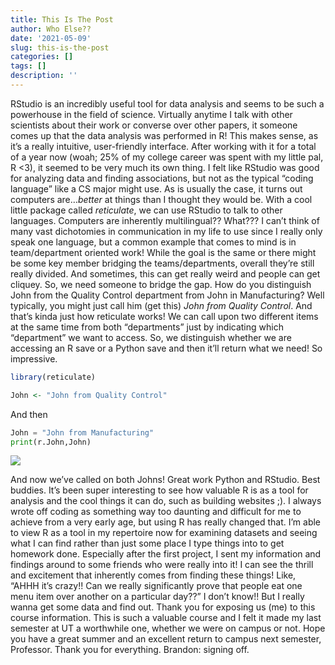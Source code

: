 ```yaml
---
title: This Is The Post
author: Who Else??
date: '2021-05-09'
slug: this-is-the-post
categories: []
tags: []
description: ''
---
```


RStudio is an incredibly useful tool for data analysis and seems to be such a powerhouse in the field of science. Virtually anytime I talk with other scientists about their work or converse over other papers, it someone comes up that the data analysis was performed in R! This makes sense, as it's a really intuitive, user-friendly interface. After working with it for a total of a year now (woah; 25% of my college career was spent with my little pal, R <3), it seemed to be very much its own thing. I felt like RStudio was good for analyzing data and finding associations, but not as the typical "coding language" like a CS major might use. As is usually the case, it turns out computers are...*better* at things than I thought they would be. With a cool little package called *reticulate*, we can use RStudio to talk to other languages. Computers are inherently multilingual?? What??? I can't think of many vast dichotomies in communication in my life to use since I really only speak one language, but a common example that comes to mind is in team/department oriented work! While the goal is the same or there might be some key member bridging the teams/departments, overall they're still really divided. And sometimes, this can get really weird and people can get cliquey. So, we need someone to bridge the gap. How do you distinguish John from the Quality Control department from John in Manufacturing? Well typically, you might just call him (get this) *John from Quality Control*. And that's kinda just how reticulate works! We can call upon two different items at the same time from both "departments" just by indicating which "department" we want to access. So, we distinguish whether we are accessing an R save or a Python save and then it'll return what we need! So impressive. 

```R
library(reticulate)

John <- "John from Quality Control"
```

And then 

```python
John = "John from Manufacturing"
print(r.John,John)
```

![](/post/2021-05-09-this-is-the-post_files/Python.jpg)

And now we've called on both Johns! Great work Python and RStudio. Best buddies. It's been super interesting to see how valuable R is as a tool for analysis and the cool things it can do, such as building websites ;). I always wrote off coding as something way too daunting and difficult for me to achieve from a very early age, but using R has really changed that. I'm able to view R as a tool in my repertoire now for examining datasets and seeing what I can find rather than just some place I type things into to get homework done. Especially after the first project, I sent my information and findings around to some friends who were really into it! I can see the thrill and excitement that inherently comes from finding these things! Like, "AHHH it's crazy!! Can we really significantly prove that people eat one menu item over another on a particular day??" I don't know!! But I really wanna get some data and find out. Thank you for exposing us (me) to this course information. This is such a valuable course and I felt it made my last semester at UT a worthwhile one, whether we were on campus or not. Hope you have a great summer and an excellent return to campus next semester, Professor. Thank you for everything. Brandon: signing off. 


